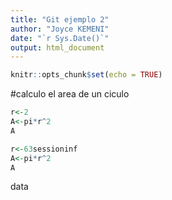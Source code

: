 ---
title: "Git ejemplo 2"
author: "Joyce KEMENI"
date: "`r Sys.Date()`"
output: html_document
---

```{r setup, include=FALSE}
knitr::opts_chunk$set(echo = TRUE)
```

#calculo el area de un ciculo
```{r}
r<-2
A<-pi*r^2
A

```
```{r}
r<-63sessioninf
A<-pi*r^2
A
```
data
